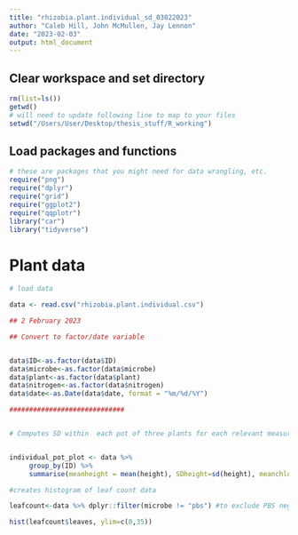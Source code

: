 ---
title: "rhizobia.plant.individual_sd_03022023"
author: "Caleb Hill, John McMullen, Jay Lennon"
date: "2023-02-03"
output: html_document
---

## Clear workspace and set directory
```{r setup}
rm(list=ls())
getwd()
# will need to update following line to map to your files
setwd("/Users/User/Desktop/thesis_stuff/R_working")
```

## Load packages and functions
```{r}
# these are packages that you might need for data wrangling, etc.
require("png")
require("dplyr")
require("grid")
require("ggplot2")
require("qqplotr")
library("car")
library("tidyverse")


```


# Plant data

```{r}
# load data

data <- read.csv("rhizobia.plant.individual.csv")
```


``` {r}
## 2 February 2023

## Convert to factor/date variable


data$ID<-as.factor(data$ID)
data$microbe<-as.factor(data$microbe)
data$plant<-as.factor(data$plant)
data$nitrogen<-as.factor(data$nitrogen)
data$date<-as.Date(data$date, format = "%m/%d/%Y")

```


```{r}
#############################


# Computes SD within  each pot of three plants for each relevant measure


individual_pot_plot <- data %>%
     group_by(ID) %>% 
     summarise(meanheight = mean(height), SDheight=sd(height), meanchloro = mean(chlorophyll), SDchloro=sd(chlorophyll), meanleaves = mean(leaves), SDleaves=sd(leaves))

```


```{r}

#creates histogram of leaf count data

leafcount<-data %>% dplyr::filter(microbe != "pbs") #to exclude PBS negative controls; can be edited to filter out WT

hist(leafcount$leaves, ylim=c(0,35))

```

